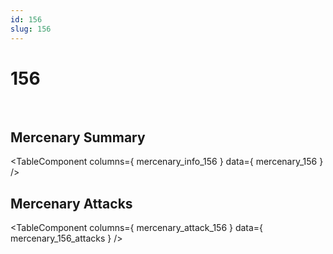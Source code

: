 ```yaml
---
id: 156
slug: 156
---
```



# 156

<div style = {{ display: "flex" }}>
    <Image img={require('@site/static/img/mercenaries/illust/thum_char_view_n_156.jpg')}/>
    <Image img={require('@site/static/img/mercenaries/illust/thum_char_view_o_156.jpg')}/>
</div>

## Mercenary Summary

<TableComponent
  columns={ mercenary_info_156 }
  data={ mercenary_156 }
/>

## Mercenary Attacks

<TableComponent
  columns={ mercenary_attack_156 }
  data={ mercenary_156_attacks }
/>